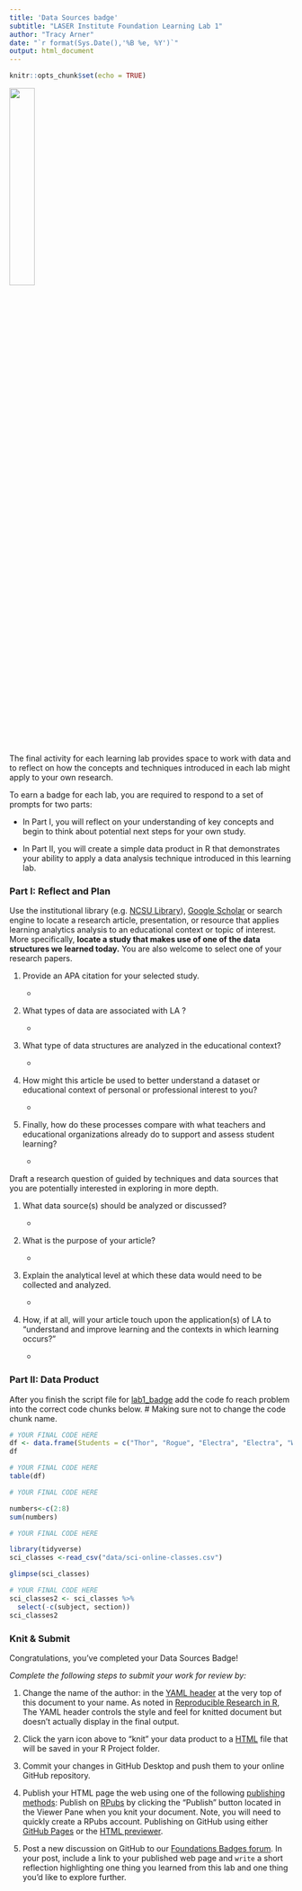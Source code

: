 ```yaml
---
title: 'Data Sources badge'
subtitle: "LASER Institute Foundation Learning Lab 1"
author: "Tracy Arner"
date: "`r format(Sys.Date(),'%B %e, %Y')`"
output: html_document
---
```


```r
knitr::opts_chunk$set(echo = TRUE)
```

![](img/datasource_badge.png){width="30%"}

The final activity for each learning lab provides space to work with data and to reflect on how the concepts and techniques introduced in each lab might apply to your own research.

To earn a badge for each lab, you are required to respond to a set of prompts for two parts: 

-   In Part I, you will reflect on your understanding of key concepts and begin to think about potential next steps for your own study.

-   In Part II, you will create a simple data product in R that demonstrates your ability to apply a data analysis technique introduced in this learning lab.

### Part I: Reflect and Plan
Use the institutional library (e.g. [NCSU Library](https://www.lib.ncsu.edu/#articles)), [Google Scholar](https://scholar.google.com/) or search engine to locate a research article, presentation, or resource that applies learning analytics analysis to an educational context or topic of interest. More specifically, **locate a study that makes use of one of the data structures we learned today.** You are also welcome to select one of your research papers.

1.  Provide an APA citation for your selected study.

    -   

2.  What types of data are associated with LA ?

    -   


3.  What type of data structures are analyzed in the educational context?

    -   

4.  How might this article be used to better understand a dataset or educational context of personal or professional interest to you?

    -   

5.  Finally, how do these processes compare with what teachers and educational organizations already do to support and assess student learning? 

    -   

Draft a research question of guided by techniques and data sources that you are potentially interested in exploring in more depth.

1.  What data source(s) should be analyzed or discussed?

    -   

2.  What is the purpose of your article?

    -   

3.  Explain the analytical level at which these data would need to be collected and analyzed.

    -   

4.  How, if at all, will your article touch upon the application(s) of LA to “understand and improve learning and the contexts in which learning occurs?”

    -   



### Part II: Data Product

After you finish the script file for [lab1_badge](https://github.com/laser-institute/foundational-skills/tree/master/foundation_lab_1/lab1_badge) add the code fo reach problem into the correct code chunks below. # Making sure not to change the code chunk name.


```r
# YOUR FINAL CODE HERE
df <- data.frame(Students = c("Thor", "Rogue", "Electra", "Electra", "Wolverine"), Food = c("Bread", "Orange", "Chocolate", "Carrots", "Milk"))
df

```


```r
# YOUR FINAL CODE HERE
table(df)

```


```r
# YOUR FINAL CODE HERE

numbers<-c(2:8)
sum(numbers)
```



```r
# YOUR FINAL CODE HERE

library(tidyverse)
sci_classes <-read_csv("data/sci-online-classes.csv")

glimpse(sci_classes)
```



```r
# YOUR FINAL CODE HERE
sci_classes2 <- sci_classes %>%
  select(-c(subject, section))
sci_classes2

```

### Knit & Submit

Congratulations, you've completed your Data Sources Badge!

*Complete the following steps to submit your work for review by:*

1. Change the name of the author: in the [YAML header](https://monashdatafluency.github.io/r-rep-res/yaml-header.html) at the very top of this document to your name. As noted in [Reproducible Research in R](https://monashdatafluency.github.io/r-rep-res/index.html), The YAML header controls the style and feel for knitted document but doesn’t actually display in the final output.

2. Click the yarn icon above to “knit” your data product to a [HTML](https://bookdown.org/yihui/rmarkdown/html-document.html) file that will be saved in your R Project folder.

3. Commit your changes in GitHub Desktop and push them to your online GitHub repository.

4. Publish your HTML page the web using one of the following [publishing methods](https://rpubs.com/cathydatascience/518692):
Publish on [RPubs](https://rpubs.com/) by clicking the “Publish” button located in the Viewer Pane when you knit your document. Note, you will need to quickly create a RPubs account. Publishing on GitHub using either [GitHub Pages](https://pages.github.com/) or the [HTML previewer](http://htmlpreview.github.io/).

5. Post a new discussion on GitHub to our [Foundations Badges forum](https://github.com/orgs/laser-institute/teams/foundations/discussions/2). In your post, include a link to your published web page and `write` a short reflection highlighting one thing you learned from this lab and one thing you’d like to explore further.
